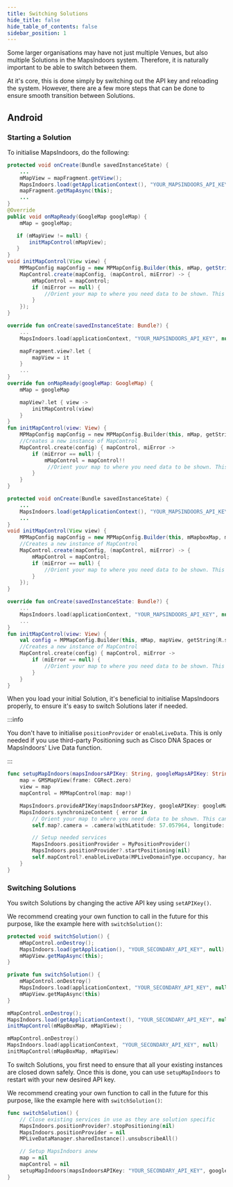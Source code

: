 ```yaml
---
title: Switching Solutions
hide_title: false
hide_table_of_contents: false
sidebar_position: 1
---
```



Some larger organisations may have not just multiple Venues, but also multiple Solutions in the MapsIndoors system. Therefore, it is naturally important to be able to switch between them.

At it's core, this is done simply by switching out the API key and reloading the system. However, there are a few more steps that can be done to ensure smooth transition between Solutions.

## Android

### Starting a Solution

To initialise MapsIndoors, do the following:

<Tabs groupId="various-switch-solutions">
<TabItem value="android" label="Android" default>

<Tabs groupId="various-switch-solutions-platform">
<TabItem value="gm" label="Google Maps" default>

<Tabs groupId="various-switch-solutions-provider-gm">
<TabItem value="gm-java" label="Java" default>

```java
protected void onCreate(Bundle savedInstanceState) {
    ...
    mMapView = mapFragment.getView();
    MapsIndoors.load(getApplicationContext(), "YOUR_MAPSINDOORS_API_KEY", null);
    mapFragment.getMapAsync(this);
    ...
}
@Override
public void onMapReady(GoogleMap googleMap) {
    mMap = googleMap;

   if (mMapView != null) {
       initMapControl(mMapView);
   }
}
void initMapControl(View view) {
    MPMapConfig mapConfig = new MPMapConfig.Builder(this, mMap, getString(R.string.google_maps_key), view, true).build();
    MapControl.create(mapConfig, (mapControl, miError) -> {
        mMapControl = mapControl;
        if (miError == null) {
            //Orient your map to where you need data to be shown. This could be done by getting the default venue through MapsIndoors and panning the camera there
        }
    });
}
```

</TabItem>
<TabItem value="gm-kotlin" label="Kotlin" default>

```kotlin
override fun onCreate(savedInstanceState: Bundle?) {
    ...
    MapsIndoors.load(applicationContext, "YOUR_MAPSINDOORS_API_KEY", null)

    mapFragment.view?.let {
        mapView = it
    }
    ...
}
override fun onMapReady(googleMap: GoogleMap) {
    mMap = googleMap

    mapView?.let { view ->
        initMapControl(view)
    }
}
fun initMapControl(view: View) {
    MPMapConfig mapConfig = new MPMapConfig.Builder(this, mMap, getString(R.string.google_maps_key), view, true).build();
    //Creates a new instance of MapControl
    MapControl.create(config) { mapControl, miError ->
        if (miError == null) {
            mMapControl = mapControl!!
             //Orient your map to where you need data to be shown. This could be done by getting the default venue through MapsIndoors and panning the camera there
        }
    }
}
```

</TabItem>
</Tabs>

</TabItem>
<TabItem value="mb" label="Mapbox" default>

<Tabs groupId="various-switch-solutions-provider-mapbox">
<TabItem value="mb-java" label="Java" default>

```java
protected void onCreate(Bundle savedInstanceState) {
    ...
    MapsIndoors.load(getApplicationContext(), "YOUR_MAPSINDOORS_API_KEY", null);
    ...
}
void initMapControl(View view) {
    MPMapConfig mapConfig = new MPMapConfig.Builder(this, mMapboxMap, mMapView, getString(R.string.mapbox_access_token),true).build();
    //Creates a new instance of MapControl
    MapControl.create(mapConfig, (mapControl, miError) -> {
        mMapControl = mapControl;
        if (miError == null) {
            //Orient your map to where you need data to be shown. This could be done by getting the default venue through MapsIndoors and panning the camera there
        }
    });
}
```

</TabItem>
<TabItem value="mb-kotlin" label="Kotlin" default>

```kotlin
override fun onCreate(savedInstanceState: Bundle?) {
    ...
    MapsIndoors.load(applicationContext, "YOUR_MAPSINDOORS_API_KEY", null)
    ...
}
fun initMapControl(view: View) {
    val config = MPMapConfig.Builder(this, mMap, mapView, getString(R.string.mapbox_access_token),true).build()
    //Creates a new instance of MapControl
    MapControl.create(config) { mapControl, miError ->
        if (miError == null) {
            //Orient your map to where you need data to be shown. This could be done by getting the default venue through MapsIndoors and panning the camera there
        }
    }
}
```

</TabItem>
</Tabs>

</TabItem>
</Tabs>

</TabItem>
<TabItem value="ios" label="iOS">

When you load your initial Solution, it's beneficial to initialise MapsIndoors properly, to ensure it's easy to switch Solutions later if needed.

:::info

You don't have to initialise `positionProvider` or `enableLiveData`. This is only needed if you use third-party Positioning such as Cisco DNA Spaces or MapsIndoors' Live Data function.

:::

```swift
func setupMapIndoors(mapsIndoorsAPIKey: String, googleMapsAPIKey: String) {
    map = GMSMapView(frame: CGRect.zero)
    view = map
    mapControl = MPMapControl(map: map!)

    MapsIndoors.provideAPIKey(mapsIndoorsAPIKey, googleAPIKey: googleMapsAPIKey)
    MapsIndoors.synchronizeContent { error in
        // Orient your map to where you need data to be shown. This can e.g. be done by pointing the camera to a specific location or getting the default venue through MapsIndoors and panning the camera there
        self.map?.camera = .camera(withLatitude: 57.057964, longitude: 9.9504112, zoom: 20)

        // Setup needed services
        MapsIndoors.positionProvider = MyPositionProvider()
        MapsIndoors.positionProvider?.startPositioning(nil)
        self.mapControl?.enableLiveData(MPLiveDomainType.occupancy, handler: self)
    }
}
```

</TabItem>
</Tabs>

### Switching Solutions

You switch Solutions by changing the active API key using `setAPIKey()`.

We recommend creating your own function to call in the future for this purpose, like the example here with `switchSolution()`:

<Tabs groupId="various-switch-solutions">
<TabItem value="android" label="Android" default>

<Tabs groupId="various-switch-solutions-platform">
<TabItem value="gm" label="Google Maps" default>

<Tabs groupId="various-switch-solutions-provider-gm">
<TabItem value="gm-java" label="Java" default>

```java
protected void switchSolution() {
    mMapControl.onDestroy();
    MapsIndoors.load(getApplication(), "YOUR_SECONDARY_API_KEY", null);
    mMapView.getMapAsync(this);
}
```

</TabItem>
<TabItem value="gm-kotlin" label="Kotlin" default>

```kotlin
private fun switchSolution() {
    mMapControl.onDestroy()
    MapsIndoors.load(applicationContext, "YOUR_SECONDARY_API_KEY", null)
    mMapView.getMapAsync(this)
}
```

</TabItem>
</Tabs>

</TabItem>
<TabItem value="mb" label="Mapbox" default>

<Tabs groupId="various-switch-solutions-provider-mapbox">
<TabItem value="mb-java" label="Java" default>

```java
mMapControl.onDestroy();
MapsIndoors.load(getApplicationContext(), "YOUR_SECONDARY_API_KEY", null);
initMapControl(mMapBoxMap, mMapView);
```

</TabItem>
<TabItem value="mb-kotlin" label="Kotlin" default>

```kotlin
mMapControl.onDestroy()
MapsIndoors.load(applicationContext, "YOUR_SECONDARY_API_KEY", null)
initMapControl(mMapBoxMap, mMapView)
```

</TabItem>
</Tabs>

</TabItem>
</Tabs>

</TabItem>
<TabItem value="ios" label="iOS">

To switch Solutions, you first need to ensure that all your existing instances are closed down safely. Once this is done, you can use `setupMapIndoors` to restart with your new desired API key.

We recommend creating your own function to call in the future for this purpose, like the example here with `switchSolution()`:

```swift
func switchSolution() {
    // Close existing services in use as they are solution specific
    MapsIndoors.positionProvider?.stopPositioning(nil)
    MapsIndoors.positionProvider = nil
    MPLiveDataManager.sharedInstance().unsubscribeAll()

    // Setup MapsIndoors anew
    map = nil
    mapControl = nil
    setupMapIndoors(mapsIndoorsAPIKey: "YOUR_SECONDARY_API_KEY", googleMapsAPIKey: "YOUR_GOOGLE_API_KEY")
}
```

</TabItem>
</Tabs>
